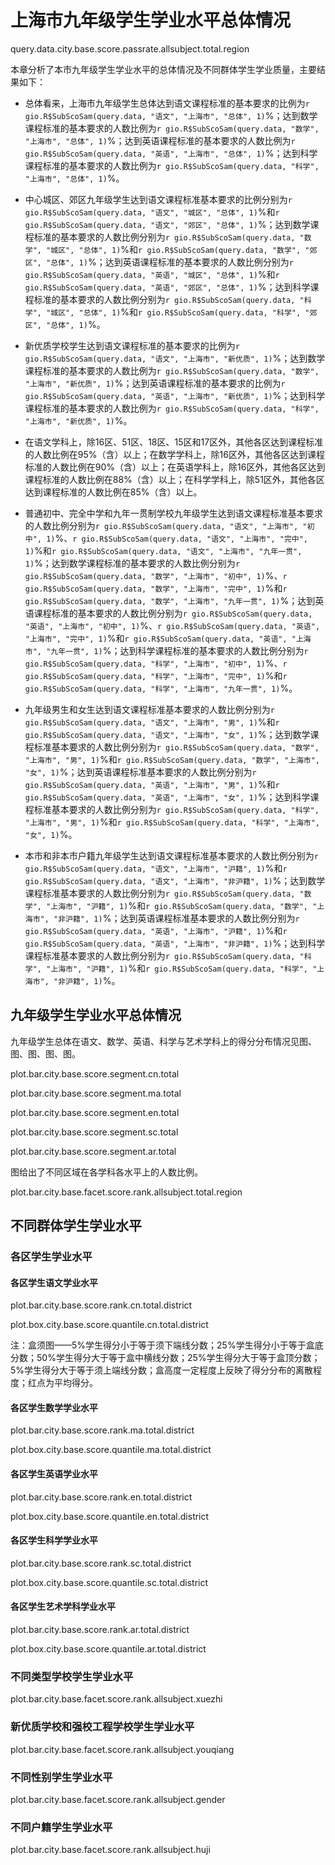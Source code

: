<!--  chapter -->

\mytext

# 上海市九年级学生学业水平总体情况

query.data.city.base.score.passrate.allsubject.total.region

本章分析了本市九年级学生学业水平的总体情况及不同群体学生学业质量，主要结果如下：

- 总体看来，上海市九年级学生总体达到语文课程标准的基本要求的比例为`r gio.R$SubScoSam(query.data, "语文", "上海市", "总体", 1)`%；达到数学课程标准的基本要求的人数比例为`r gio.R$SubScoSam(query.data, "数学", "上海市", "总体", 1)`%；达到英语课程标准的基本要求的人数比例为`r gio.R$SubScoSam(query.data, "英语", "上海市", "总体", 1)`%；达到科学课程标准的基本要求的人数比例为`r gio.R$SubScoSam(query.data, "科学", "上海市", "总体", 1)`%。

- 中心城区\footnote{中心城区：包括黄浦区、徐汇区、长宁区、普陀区、虹口区、杨浦区、静安区。}、郊区\footnote{郊区：包括闵行区、宝山区、嘉定区、浦东新区、金山区、松江区、青浦区、奉贤区、崇明区。}九年级学生达到语文课程标准基本要求的比例分别为`r gio.R$SubScoSam(query.data, "语文", "城区", "总体", 1)`%和`r gio.R$SubScoSam(query.data, "语文", "郊区", "总体", 1)`%；达到数学课程标准的基本要求的人数比例分别为`r gio.R$SubScoSam(query.data, "数学", "城区", "总体", 1)`%和`r gio.R$SubScoSam(query.data, "数学", "郊区", "总体", 1)`%；达到英语课程标准的基本要求的人数比例分别为`r gio.R$SubScoSam(query.data, "英语", "城区", "总体", 1)`%和`r gio.R$SubScoSam(query.data, "英语", "郊区", "总体", 1)`%；达到科学课程标准的基本要求的人数比例分别为`r gio.R$SubScoSam(query.data, "科学", "城区", "总体", 1)`%和`r gio.R$SubScoSam(query.data, "科学", "郊区", "总体", 1)`%。

- 新优质学校\footnote{新优质学校为新优质建设学校项目简称。}学生达到语文课程标准的基本要求的比例为`r gio.R$SubScoSam(query.data, "语文", "上海市", "新优质", 1)`%；达到数学课程标准的基本要求的人数比例为`r gio.R$SubScoSam(query.data, "数学", "上海市", "新优质", 1)`%；达到英语课程标准的基本要求的比例为`r gio.R$SubScoSam(query.data, "英语", "上海市", "新优质", 1)`%；达到科学课程标准的基本要求的人数比例为`r gio.R$SubScoSam(query.data, "科学", "上海市", "新优质", 1)`%。

- 在语文学科上，除16区、51区、18区、15区和17区外，其他各区达到课程标准的人数比例在95%（含）以上；在数学学科上，除16区外，其他各区达到课程标准的人数比例在90%（含）以上；在英语学科上，除16区外，其他各区达到课程标准的人数比例在88%（含）以上；在科学学科上，除51区外，其他各区达到课程标准的人数比例在85%（含）以上。

- 普通初中、完全中学和九年一贯制学校九年级学生达到语文课程标准基本要求的人数比例分别为`r gio.R$SubScoSam(query.data, "语文", "上海市", "初中", 1)`%、`r gio.R$SubScoSam(query.data, "语文", "上海市", "完中", 1)`%和`r gio.R$SubScoSam(query.data, "语文", "上海市", "九年一贯", 1)`%；达到数学课程标准的基本要求的人数比例分别为`r gio.R$SubScoSam(query.data, "数学", "上海市", "初中", 1)`%、`r gio.R$SubScoSam(query.data, "数学", "上海市", "完中", 1)`%和`r gio.R$SubScoSam(query.data, "数学", "上海市", "九年一贯", 1)`%；达到英语课程标准的基本要求的人数比例分别为`r gio.R$SubScoSam(query.data, "英语", "上海市", "初中", 1)`%、`r gio.R$SubScoSam(query.data, "英语", "上海市", "完中", 1)`%和`r gio.R$SubScoSam(query.data, "英语", "上海市", "九年一贯", 1)`%；达到科学课程标准的基本要求的人数比例分别为`r gio.R$SubScoSam(query.data, "科学", "上海市", "初中", 1)`%、`r gio.R$SubScoSam(query.data, "科学", "上海市", "完中", 1)`%和`r gio.R$SubScoSam(query.data, "科学", "上海市", "九年一贯", 1)`%。

- 九年级男生和女生达到语文课程标准基本要求的人数比例分别为`r gio.R$SubScoSam(query.data, "语文", "上海市", "男", 1)`%和`r gio.R$SubScoSam(query.data, "语文", "上海市", "女", 1)`%；达到数学课程标准基本要求的人数比例分别为`r gio.R$SubScoSam(query.data, "数学", "上海市", "男", 1)`%和`r gio.R$SubScoSam(query.data, "数学", "上海市", "女", 1)`%；达到英语课程标准基本要求的人数比例分别为`r gio.R$SubScoSam(query.data, "英语", "上海市", "男", 1)`%和`r gio.R$SubScoSam(query.data, "英语", "上海市", "女", 1)`%；达到科学课程标准基本要求的人数比例分别为`r gio.R$SubScoSam(query.data, "科学", "上海市", "男", 1)`%和`r gio.R$SubScoSam(query.data, "科学", "上海市", "女", 1)`%。

- 本市和非本市户籍九年级学生达到语文课程标准基本要求的人数比例分别为`r gio.R$SubScoSam(query.data, "语文", "上海市", "沪籍", 1)`%和`r gio.R$SubScoSam(query.data, "语文", "上海市", "非沪籍", 1)`%；达到数学课程标准基本要求的人数比例分别为`r gio.R$SubScoSam(query.data, "数学", "上海市", "沪籍", 1)`%和`r gio.R$SubScoSam(query.data, "数学", "上海市", "非沪籍", 1)`%；达到英语课程标准基本要求的人数比例分别为`r gio.R$SubScoSam(query.data, "英语", "上海市", "沪籍", 1)`%和`r gio.R$SubScoSam(query.data, "英语", "上海市", "非沪籍", 1)`%；达到科学课程标准基本要求的人数比例分别为`r gio.R$SubScoSam(query.data, "科学", "上海市", "沪籍", 1)`%和`r gio.R$SubScoSam(query.data, "科学", "上海市", "非沪籍", 1)`%。


## 九年级学生学业水平总体情况　

九年级学生总体在语文、数学、英语、科学与艺术学科上的得分分布情况见图\ref{fig: `r gio.R$GetPlotTitle("plot.bar.city.base.score.segment.cn.total")`}、图\ref{fig: `r gio.R$GetPlotTitle("plot.bar.city.base.score.segment.ma.total")`}、图\ref{fig: `r gio.R$GetPlotTitle("plot.bar.city.base.score.segment.en.total")`}、图\ref{fig: `r gio.R$GetPlotTitle("plot.bar.city.base.score.segment.sc.total")`}、图\ref{fig: `r gio.R$GetPlotTitle("plot.bar.city.base.score.segment.ar.total")`}。

plot.bar.city.base.score.segment.cn.total

plot.bar.city.base.score.segment.ma.total

plot.bar.city.base.score.segment.en.total

plot.bar.city.base.score.segment.sc.total

plot.bar.city.base.score.segment.ar.total

\clearpage

图\ref{fig: `r gio.R$GetPlotTitle("plot.bar.city.base.facet.score.rank.allsubject.total.region")`}给出了不同区域在各学科各水平上的人数比例。

plot.bar.city.base.facet.score.rank.allsubject.total.region


## 不同群体学生学业水平

### 各区学生学业水平

#### 各区学生语文学业水平

plot.bar.city.base.score.rank.cn.total.district

plot.box.city.base.score.quantile.cn.total.district

\mylist
注：盒须图——5\%学生得分小于等于须下端线分数；25\%学生得分小于等于盒底分数；50\%学生得分大于等于盒中横线分数；25\%学生得分大于等于盒顶分数；5\%学生得分大于等于须上端线分数；盒高度一定程度上反映了得分分布的离散程度；红点为平均得分。
\mytext

#### 各区学生数学学业水平

plot.bar.city.base.score.rank.ma.total.district

plot.box.city.base.score.quantile.ma.total.district

#### 各区学生英语学业水平

plot.bar.city.base.score.rank.en.total.district

plot.box.city.base.score.quantile.en.total.district

#### 各区学生科学学业水平

plot.bar.city.base.score.rank.sc.total.district

plot.box.city.base.score.quantile.sc.total.district

#### 各区学生艺术学科学业水平

plot.bar.city.base.score.rank.ar.total.district

plot.box.city.base.score.quantile.ar.total.district


### 不同类型学校\footnote{其他：指普通初中、九年一贯制学校、完全中学之外的其他学校。}学生学业水平

plot.bar.city.base.facet.score.rank.allsubject.xuezhi


### 新优质学校和强校工程学校学生学业水平

plot.bar.city.base.facet.score.rank.allsubject.youqiang


### 不同性别学生学业水平

plot.bar.city.base.facet.score.rank.allsubject.gender


### 不同户籍学生学业水平

plot.bar.city.base.facet.score.rank.allsubject.huji

\clearpage

<!--  end of chapter  -->
